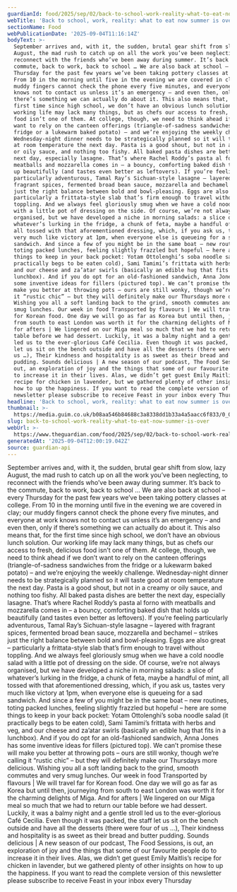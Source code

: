 ```yaml
---
guardianId: food/2025/sep/02/back-to-school-work-reality-what-to-eat-now-summer-is-over
webTitle: 'Back to school, work, reality: what to eat now summer is over'
sectionName: Food
webPublicationDate: '2025-09-04T11:16:14Z'
bodyText: >-
  September arrives and, with it, the sudden, brutal gear shift from slow, lazy
  August, the mad rush to catch up on all the work you’ve been neglecting, to
  reconnect with the friends who’ve been away during summer. It’s back to the
  commute, back to work, back to school … We are also back at school – every
  Thursday for the past few years we’ve been taking pottery classes at college.
  From 10 in the morning until five in the evening we are covered in clay; our
  muddy fingers cannot check the phone every five minutes, and everyone at work
  knows not to contact us unless it’s an emergency – and even then, only if
  there’s something we can actually do about it. This also means that, for the
  first time since high school, we don’t have an obvious lunch solution. Our
  working life may lack many things, but as chefs our access to fresh, delicious
  food isn’t one of them. At college, though, we need to think ahead if we don’t
  want to rely on the canteen offerings (triangle-of-sadness sandwiches from the
  fridge or a lukewarm baked potato) – and we’re enjoying the weekly challenge.
  Wednesday-night dinner needs to be strategically planned so it will taste good
  at room temperature the next day. Pasta is a good shout, but not in a creamy
  or oily sauce, and nothing too fishy. All baked pasta dishes are better the
  next day, especially lasagne. That’s where Rachel Roddy’s pasta al forno with
  meatballs and mozzarella comes in – a bouncy, comforting baked dish that holds
  up beautifully (and tastes even better as leftovers). If you’re feeling
  particularly adventurous, Tamal Ray’s Sichuan-style lasagne – layered with
  fragrant spices, fermented broad bean sauce, mozzarella and bechamel – strikes
  just the right balance between bold and bowl-pleasing. Eggs are also great –
  particularly a frittata-style slab that’s firm enough to travel without
  toppling. And we always feel gloriously smug when we have a cold noodle salad
  with a little pot of dressing on the side. Of course, we’re not always
  organised, but we have developed a niche in morning salads: a slice of
  whatever’s lurking in the fridge, a chunk of feta, maybe a handful of mint,
  all tossed with that aforementioned dressing, which, if you ask us, tastes
  very much like victory at 1pm, when everyone else is queueing for a sad
  sandwich. And since a few of you might be in the same boat – new routines,
  toting packed lunches, feeling slightly frazzled but hopeful – here are some
  things to keep in your back pocket: Yotam Ottolenghi’s soba noodle salad (it
  practically begs to be eaten cold), Sami Tamimi’s frittata with herbs and veg,
  and our cheese and za’atar swirls (basically an edible hug that fits in a
  lunchbox). And if you do opt for an old-fashioned sandwich, Anna Jones has
  some inventive ideas for fillers (pictured top). We can’t promise these will
  make you better at throwing pots – ours are still wonky, though we’re calling
  it “rustic chic” – but they will definitely make our Thursdays more delicious.
  Wishing you all a soft landing back to the grind, smooth commutes and very
  smug lunches. Our week in food Transported by flavours | We will travel far
  for Korean food. One day we will go as far as Korea but until then, journeying
  from south to east London was worth it for the charming delights of Miga. And
  for afters | We lingered on our Miga meal so much that we had to return our
  table before we had dessert. Luckily, it was a balmy night and a gentle stroll
  led us to the ever-glorious Café Cecilia. Even though it was packed, the staff
  let us sit on the bench outside and have all the desserts (there were four of
  us …), Their kindness and hospitality is as sweet as their bread and butter
  pudding. Sounds delicious | A new season of our podcast, The Food Sessions, is
  out, an exploration of joy and the things that some of our favourite people do
  to increase it in their lives. Alas, we didn’t get guest Emily Maitlis’s
  recipe for chicken in lavender, but we gathered plenty of other insights on
  how to up the happiness. If you want to read the complete version of this
  newsletter please subscribe to receive Feast in your inbox every Thursday
headline: 'Back to school, work, reality: what to eat now summer is over'
thumbnail: >-
  https://media.guim.co.uk/b08aa546b84688c3a8338dd1b33a4a5aacc6f833/0_0_5674_4539/500.jpg
slug: back-to-school-work-reality-what-to-eat-now-summer-is-over
webUrl: >-
  https://www.theguardian.com/food/2025/sep/02/back-to-school-work-reality-what-to-eat-now-summer-is-over
generatedAt: '2025-09-04T12:00:19.042Z'
source: guardian-api
---
```

September arrives and, with it, the sudden, brutal gear shift from slow, lazy August, the mad rush to catch up on all the work you’ve been neglecting, to reconnect with the friends who’ve been away during summer. It’s back to the commute, back to work, back to school … We are also back at school – every Thursday for the past few years we’ve been taking pottery classes at college. From 10 in the morning until five in the evening we are covered in clay; our muddy fingers cannot check the phone every five minutes, and everyone at work knows not to contact us unless it’s an emergency – and even then, only if there’s something we can actually do about it. This also means that, for the first time since high school, we don’t have an obvious lunch solution. Our working life may lack many things, but as chefs our access to fresh, delicious food isn’t one of them. At college, though, we need to think ahead if we don’t want to rely on the canteen offerings (triangle-of-sadness sandwiches from the fridge or a lukewarm baked potato) – and we’re enjoying the weekly challenge. Wednesday-night dinner needs to be strategically planned so it will taste good at room temperature the next day. Pasta is a good shout, but not in a creamy or oily sauce, and nothing too fishy. All baked pasta dishes are better the next day, especially lasagne. That’s where Rachel Roddy’s pasta al forno with meatballs and mozzarella comes in – a bouncy, comforting baked dish that holds up beautifully (and tastes even better as leftovers). If you’re feeling particularly adventurous, Tamal Ray’s Sichuan-style lasagne – layered with fragrant spices, fermented broad bean sauce, mozzarella and bechamel – strikes just the right balance between bold and bowl-pleasing. Eggs are also great – particularly a frittata-style slab that’s firm enough to travel without toppling. And we always feel gloriously smug when we have a cold noodle salad with a little pot of dressing on the side. Of course, we’re not always organised, but we have developed a niche in morning salads: a slice of whatever’s lurking in the fridge, a chunk of feta, maybe a handful of mint, all tossed with that aforementioned dressing, which, if you ask us, tastes very much like victory at 1pm, when everyone else is queueing for a sad sandwich. And since a few of you might be in the same boat – new routines, toting packed lunches, feeling slightly frazzled but hopeful – here are some things to keep in your back pocket: Yotam Ottolenghi’s soba noodle salad (it practically begs to be eaten cold), Sami Tamimi’s frittata with herbs and veg, and our cheese and za’atar swirls (basically an edible hug that fits in a lunchbox). And if you do opt for an old-fashioned sandwich, Anna Jones has some inventive ideas for fillers (pictured top). We can’t promise these will make you better at throwing pots – ours are still wonky, though we’re calling it “rustic chic” – but they will definitely make our Thursdays more delicious. Wishing you all a soft landing back to the grind, smooth commutes and very smug lunches. Our week in food Transported by flavours | We will travel far for Korean food. One day we will go as far as Korea but until then, journeying from south to east London was worth it for the charming delights of Miga. And for afters | We lingered on our Miga meal so much that we had to return our table before we had dessert. Luckily, it was a balmy night and a gentle stroll led us to the ever-glorious Café Cecilia. Even though it was packed, the staff let us sit on the bench outside and have all the desserts (there were four of us …), Their kindness and hospitality is as sweet as their bread and butter pudding. Sounds delicious | A new season of our podcast, The Food Sessions, is out, an exploration of joy and the things that some of our favourite people do to increase it in their lives. Alas, we didn’t get guest Emily Maitlis’s recipe for chicken in lavender, but we gathered plenty of other insights on how to up the happiness. If you want to read the complete version of this newsletter please subscribe to receive Feast in your inbox every Thursday
